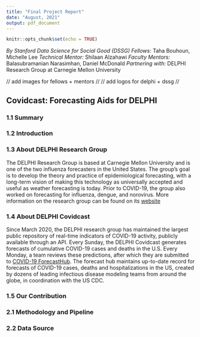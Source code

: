 ```yaml
---
title: "Final Project Report"
date: "August, 2021"
output: pdf_document
---
```


```r
knitr::opts_chunk$set(echo = TRUE)
```
*By Stanford Data Science for Social Good (DSSG) Fellows:* Taha Bouhoun, Michelle Lee
*Technical Mentor:* Shilaan Alzahawi
*Faculty Mentors:* Balasubramanian Narasimhan, Daniel McDonald
*Partnering with:* DELPHI Research Group at Carnegie Mellon University

// add images for fellows + mentors //
// add logos for delphi + dssg //

## Covidcast: Forecasting Aids for DELPHI

### 1.1 Summary
### 1.2 Introduction
### 1.3 About DELPHI Research Group

The DELPHI Research Group is based at Carnegie Mellon University and is one of the two influenza forecasters in the United States. The group’s goal is to develop the theory and practice of epidemiological forecasting, with a long-term vision of making this technology as universally accepted and useful as weather forecasting is today. Prior to COVID-19, the group also worked on forecasting for influenza, dengue, and norovirus. More information on the research group can be found on its [website](https://delphi.cmu.edu/)

### 1.4 About DELPHI Covidcast 

Since March 2020, the DELPHI research group has maintained the largest public repository of real-time indicators of COVID-19 activity, publicly available through an API. Every Sunday, the DELPHI Covidcast generates forecasts of cumulative COVID-19 cases and deaths in the U.S. Every Monday, a team reviews these predictions, after which they are submitted to [COVID-19 ForecastHub](https://covid19forecasthub.org/). The forecast hub maintains up-to-date record for forecasts of COVID-19 cases, deaths and hospitalizations in the US, created by dozens of leading infectious disease modeling teams from around the globe, in coordination with the US CDC.

### 1.5 Our Contribution

### 2.1 Methodology and Pipeline
### 2.2 Data Source
